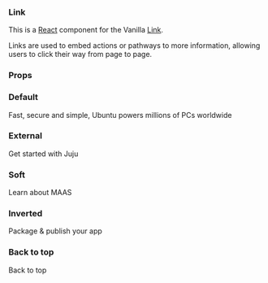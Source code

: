 
<Meta title="Link" component={Link} decorators={[withKnobs]} />

### Link

This is a [React](https://reactjs.org/) component for the Vanilla [Link](https://docs.vanillaframework.io/patterns/links/).

Links are used to embed actions or pathways to more information, allowing users to click their way from page to page.

### Props

<Props of={Link} />

### Default

<Preview>
  <Story name="Default">
    <Link>
      Fast, secure and simple, Ubuntu powers millions of PCs worldwide
    </Link>
  </Story>
</Preview>

### External

<Preview>
  <Story name="External">
    <p>
      <Link external>Get started with Juju</Link>
    </p>
  </Story>
</Preview>

### Soft

<Preview>
  <Story name="Soft">
    <Link soft>Learn about MAAS</Link>
  </Story>
</Preview>

### Inverted

<Preview>
  <Story name="Inverted">
    <Strip type="dark">
      <Link inverted>Package &amp; publish your app</Link>
    </Strip>
  </Story>
</Preview>

### Back to top

<Preview>
  <Story name="Back to top">
    <Link top>Back to top</Link>
  </Story>
</Preview>
